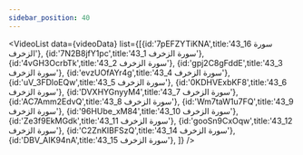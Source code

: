 ```yaml
---
sidebar_position: 40
---
```


<VideoList data={videoData} list={[{id:'7pEFZYTiKNA',title:'43_16 سورة الزخرف'},
{id:'7N2B8jfY1pc',title:'43_1 سورة الزخرف'},
{id:'4vGH3OcrbTk',title:'43_2 سورة الزخرف'},
{id:'gpj2C8gFddE',title:'43_3 سورة الزخرف'},
{id:'evzUOfAYr4g',title:'43_4 سورة الزخرف'},
{id:'uV_3FDloEQw',title:'43_5 سورة الزخرف'},
{id:'0KDHVExbKF8',title:'43_6 سورة الزخرف'},
{id:'DVXHYGnyyM4',title:'43_7 سورة الزخرف'},
{id:'AC7Amm2EdvQ',title:'43_8 سورة الزخرف'},
{id:'Wm7taW1u7FQ',title:'43_9 سورة الزخرف'},
{id:'96HUbe_xM84',title:'43_10 سورة الزخرف'},
{id:'Ze3f9EkMGdk',title:'43_11 سورة الزخرف'},
{id:'gooSn9CxOqw',title:'43_12 سورة الزخرف'},
{id:'C2ZnKIBFSzQ',title:'43_14 سورة الزخرف'},
{id:'DBV_AIK94nA',title:'43_15 سورة الزخرف'},
]}
/>
